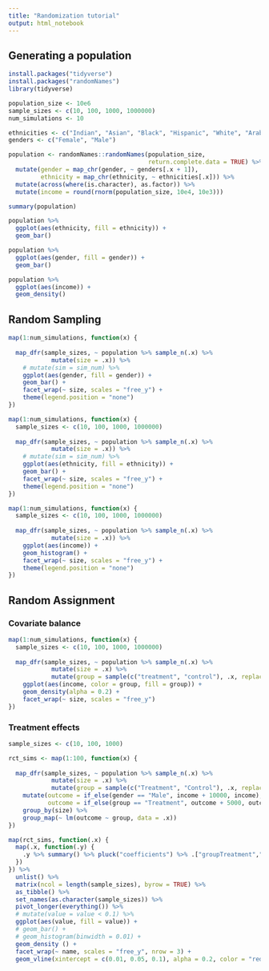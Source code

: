 ```yaml
---
title: "Randomization tutorial"
output: html_notebook
---
```


## Generating a population

```r
install.packages("tidyverse")
install.packages("randomNames")
library(tidyverse)

population_size <- 10e6
sample_sizes <- c(10, 100, 1000, 1000000)
num_simulations <- 10

ethnicities <- c("Indian", "Asian", "Black", "Hispanic", "White", "Arabic")
genders <- c("Female", "Male")

population <- randomNames::randomNames(population_size,
                                       return.complete.data = TRUE) %>%
  mutate(gender = map_chr(gender, ~ genders[.x + 1]),
         ethnicity = map_chr(ethnicity, ~ ethnicities[.x])) %>%
  mutate(across(where(is.character), as.factor)) %>%
  mutate(income = round(rnorm(population_size, 10e4, 10e3)))

summary(population)

population %>%
  ggplot(aes(ethnicity, fill = ethnicity)) +
  geom_bar()

population %>%
  ggplot(aes(gender, fill = gender)) +
  geom_bar()

population %>%
  ggplot(aes(income)) +
  geom_density()
```

## Random Sampling

```r
map(1:num_simulations, function(x) {
  
  map_dfr(sample_sizes, ~ population %>% sample_n(.x) %>%
            mutate(size = .x)) %>%
    # mutate(sim = sim_num) %>%
    ggplot(aes(gender, fill = gender)) +
    geom_bar() +
    facet_wrap(~ size, scales = "free_y") +
    theme(legend.position = "none")
})
```

```r
map(1:num_simulations, function(x) {
  sample_sizes <- c(10, 100, 1000, 1000000)
  
  map_dfr(sample_sizes, ~ population %>% sample_n(.x) %>%
            mutate(size = .x)) %>%
    # mutate(sim = sim_num) %>%
    ggplot(aes(ethnicity, fill = ethnicity)) +
    geom_bar() +
    facet_wrap(~ size, scales = "free_y") +
    theme(legend.position = "none")
})
```

```r
map(1:num_simulations, function(x) {
  sample_sizes <- c(10, 100, 1000, 1000000)
  
  map_dfr(sample_sizes, ~ population %>% sample_n(.x) %>%
            mutate(size = .x)) %>%
    ggplot(aes(income)) +
    geom_histogram() +
    facet_wrap(~ size, scales = "free_y") +
    theme(legend.position = "none")
})
```
## Random Assignment

### Covariate balance

```r
map(1:num_simulations, function(x) {
  sample_sizes <- c(10, 100, 1000, 1000000)
  
  map_dfr(sample_sizes, ~ population %>% sample_n(.x) %>%
            mutate(size = .x) %>%
            mutate(group = sample(c("treatment", "control"), .x, replace = TRUE))) %>%
    ggplot(aes(income, color = group, fill = group)) +
    geom_density(alpha = 0.2) +
    facet_wrap(~ size, scales = "free_y")
})
```

### Treatment effects 

```r
sample_sizes <- c(10, 100, 1000)

rct_sims <- map(1:100, function(x) {
 
  map_dfr(sample_sizes, ~ population %>% sample_n(.x) %>%
            mutate(size = .x) %>%
            mutate(group = sample(c("Treatment", "Control"), .x, replace = TRUE))) %>%
    mutate(outcome = if_else(gender == "Male", income + 10000, income),
           outcome = if_else(group == "Treatment", outcome + 5000, outcome)) %>%
    group_by(size) %>%
    group_map(~ lm(outcome ~ group, data = .x))
})

map(rct_sims, function(.x) {
  map(.x, function(.y) {
    .y %>% summary() %>% pluck("coefficients") %>% .["groupTreatment","Pr(>|t|)"]
  })
}) %>%
  unlist() %>%
  matrix(ncol = length(sample_sizes), byrow = TRUE) %>%
  as_tibble() %>%
  set_names(as.character(sample_sizes)) %>%
  pivot_longer(everything()) %>%
  # mutate(value = value < 0.1) %>%
  ggplot(aes(value, fill = value)) +
  # geom_bar() +
  # geom_histogram(binwidth = 0.01) +
  geom_density () +
  facet_wrap(~ name, scales = "free_y", nrow = 3) +
  geom_vline(xintercept = c(0.01, 0.05, 0.1), alpha = 0.2, color = "red")
```

